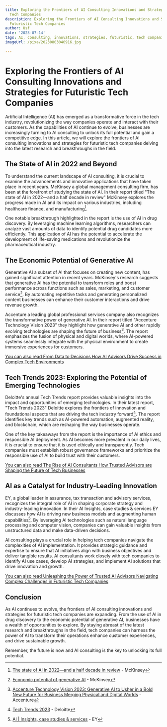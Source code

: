 ```yaml
---
title: Exploring the Frontiers of AI Consulting Innovations and Strategies for Futuristic
  Tech Companies
description: Exploring the Frontiers of AI Consulting Innovations and Strategies for
  Futuristic Tech Companies
author: Usf
date: '2023-07-14'
tags: AI, consulting, innovations, strategies, futuristic, tech companies
imageUrl: /pixa/20230803040916.jpg

---
```

# Exploring the Frontiers of AI Consulting Innovations and Strategies  for Futuristic Tech  Companies

Artificial Intelligence (AI) has emerged as a transformative force  in the tech industry, revolutionizing the way  companies operate and interact  with their customers. As the capabilities of AI continue to evolve, businesses are  increasingly turning to AI consulting to unlock its full potential and gain a  competitive edge. In this article, we will explore the frontiers of  AI consulting innovations and strategies for futuristic tech companies delving into the latest research and breakthroughs in the field.

## The  State of AI in 2022 and Beyond

To understand the current landscape of AI consulting, it is crucial to examine  the advancements and innovative applications that have taken place  in recent years. McKinsey a global management consulting firm, has been at the forefront of studying the state of AI. In their report titled "The state of  AI in 2022—and a half decade  in review" McKinsey explores the progress made in AI and its impact on various industries, including healthcare finance, and manufacturing[^1^].

One notable breakthrough highlighted in the report  is the use of  AI in drug discovery. By leveraging machine learning algorithms, researchers can analyze vast amounts of data to identify potential drug candidates more efficiently. This application of AI  has the potential to accelerate the development of  life-saving medications and  revolutionize the  pharmaceutical industry.

## The Economic Potential of  Generative  AI

Generative AI a subset of AI that focuses on creating new  content, has gained  significant attention in recent years. McKinsey's research suggests that generative AI has the potential to transform roles and boost performance across functions such as sales,  marketing, and customer service[^2^]. By automating  repetitive tasks and generating personalized content  businesses can enhance their customer interactions and drive revenue growth.

Accenture a leading  global professional services company also recognizes the transformative power of generative  AI. In  their report titled "Accenture  Technology Vision 2023" they highlight how generative AI and other rapidly evolving technologies are shaping the future of business[^3^]. The report emphasizes the fusion of physical and digital worlds, where AI-powered systems seamlessly integrate with the  physical environment to create immersive experiences for customers.

[You can also read From Data to Decisions How  AI  Advisors Drive Success in Complex Tech Environments](From%20Data%20to%20Decisions%20How%20AI%20Advisors%20Drive%20Success%20in%20Complex%20Tech%20Environments)


## Tech Trends 2023:  Exploring the  Potential of Emerging Technologies

Deloitte's annual Tech Trends report provides valuable insights  into the impact and opportunities of emerging technologies. In their latest report, "Tech Trends 2023" Deloitte explores the frontiers of innovation  and foundational aspects that are driving the tech  industry forward[^4^]. The report identifies key trends such as AI-powered automation, augmented reality, and blockchain, which are reshaping the way businesses operate.

One of the key takeaways  from  the report is the importance of AI ethics and responsible AI deployment. As AI  becomes more prevalent in  our daily lives, it  is crucial to  ensure that  it is  used ethically and transparently. Tech companies must establish robust governance frameworks and  prioritize the responsible use of AI to build  trust with their customers.

[You can also read The Rise  of AI Consultants  How Trusted Advisors are Shaping  the Future of Tech Businesses](The%20Rise%20of%20AI%20Consultants%20How%20Trusted%20Advisors%20are%20Shaping%20the%20Future%20of%20Tech%20Businesses)


## AI as a Catalyst for Industry-Leading Innovation

EY, a global leader in assurance, tax transaction and advisory services,  recognizes the integral role of  AI in shaping corporate strategy and  industry-leading innovation. In their AI  Insights, case studies  & services  EY discusses how AI is driving new business models and augmenting  human capabilities[^5^]. By leveraging AI technologies  such as natural  language processing and computer  vision, companies can gain valuable insights  from unstructured data and make data-driven decisions.

AI  consulting plays a crucial role in helping  tech companies navigate the complexities of AI implementation. It provides strategic guidance and  expertise  to ensure  that AI initiatives align with business objectives and deliver tangible results. AI consultants work closely with  tech companies to identify AI use cases,  develop AI strategies, and implement AI solutions that drive  innovation and growth.

[You can also read Unleashing  the Power of Trusted AI  Advisors Navigating Complex Challenges in Futuristic Tech Companies](Unleashing%20the%20Power%20of%20Trusted%20AI%20Advisors%20Navigating%20Complex%20Challenges%20in%20Futuristic%20Tech%20Companies)


## Conclusion

As AI continues to evolve, the frontiers of AI consulting innovations and strategies for futuristic tech companies are expanding. From the use of AI in drug discovery to the economic potential of generative AI, businesses have a wealth of opportunities to explore. By staying  abreast of the latest research and breakthroughs in the field,  tech companies can harness the power of AI to  transform their operations enhance customer experiences, and drive sustainable growth.

Remember, the future is now and AI consulting is the key to unlocking its full potential.

[^1^]: [The  state of AI in 2022—and a half decade in review](https://www.mckinsey.com/capabilities/quantumblack/our-insights/the-state-of-ai-in-2022-and-a-half-decade-in-review) - McKinsey
[^2^]: [Economic potential  of generative AI](https://www.mckinsey.com/capabilities/mckinsey-digital/our-insights/the-economic-potential-of-generative-ai-the-next-productivity-frontier) - McKinsey
[^3^]: [Accenture Technology Vision 2023: Generative AI to Usher in  a Bold New Future for  Business Merging Physical and Digital Worlds](https://newsroom.accenture.com/news/accenture-technology-vision-2023-generative-ai-to-usher-in-a-bold-new-future-for-business-merging-physical-and-digital-worlds.htm) - Accenture
[^4^]: [Tech Trends 2023](https://www2.deloitte.com/us/en/insights/focus/tech-trends.html) - Deloitte
[^5^]: [AI |  Insights, case studies & services](https://www.ey.com/en_us/ai) - EY